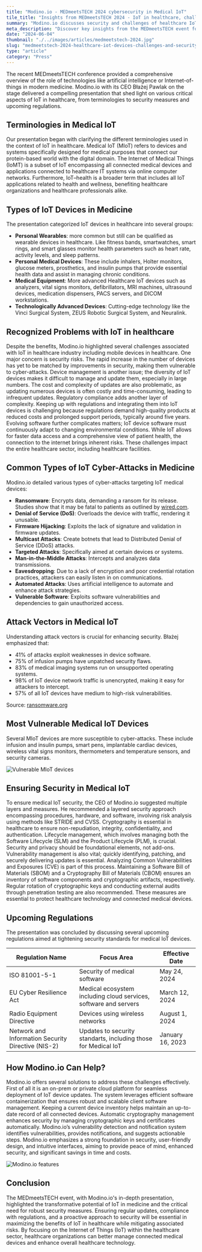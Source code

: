 ```yaml
---
title: "Modino.io - MEDmeetsTECH 2024 cybersecurity in Medical IoT"
tile_title: "Insights from MEDmeetsTECH 2024 - IoT in healthcare, challenges and security"
summary: "Modino.io discusses security and challenges of healthcare IoT devices at MEDmeetsTECH 2024 event."
meta_description: "Discover key insights from the MEDmeetsTECH event focusing on the role of IoT in modern medicine, security challenges, and regulations."
date: "2024-06-04"
thumbnail: "./../images/articles/medmeetstech-2024.jpg"
slug: "medmeetstech-2024-healthcare-iot-devices-challenges-and-security"
type: "article"
category: "Press"
---
```


The recent MEDmeetsTECH conference provided a comprehensive overview of the role of technologies like artificial intelligence or Internet-of-things in modern medicine. Modino.io with its CEO Błażej Pawlak on the stage delivered a compelling presentation that shed light on various critical aspects of IoT in healthcare, from terminologies to security measures and upcoming regulations.

## Terminologies in Medical IoT

Our presentation began with clarifying the different terminologies used in the context of IoT in healthcare. Medical IoT (MIoT) refers to devices and systems specifically designed for medical purposes that connect our protein-based world with the digital domain. The Internet of Medical Things (IoMT) is a subset of IoT encompassing all connected medical devices and applications connected to healthcare IT systems via online computer networks. Furthermore, IoT–health is a broader term that includes all IoT applications related to health and wellness, benefiting healthcare organizations and healthcare professionals alike.

## Types of IoT Devices in Medicine

The presentation categorized IoT devices in healthcare into several groups:
- **Personal Wearables**: more common but still can be qualified as wearable devices in healthcare. Like fitness bands, smartwatches, smart rings, and smart glasses monitor health parameters such as heart rate, activity levels, and sleep patterns.
- **Personal Medical Devices**: These include inhalers, Holter monitors, glucose meters, prosthetics, and insulin pumps that provide essential health data and assist in managing chronic conditions.
- **Medical Equipment**: More advanced Healthcare IoT devices such as analyzers, vital signs monitors, defibrillators, MRI machines, ultrasound devices, medication dispensers, PACS servers, and DICOM workstations.
- **Technologically Advanced Devices**: Cutting-edge technology like the Vinci Surgical System, ZEUS Robotic Surgical System, and Neuralink.

## Recognized Problems with IoT in healthcare

Despite the benefits, Modino.io highlighted several challenges associated with IoT in healthcare industry including mobile devices in healthcare. One major concern is  security risks. The rapid increase in the number of devices has yet to be matched by improvements in security, making them vulnerable to cyber-attacks. Device management is another issue; the diversity of IoT devices makes it difficult to manage and update them, especially in large numbers. The cost and complexity of updates are also problematic, as updating numerous devices is often costly and time-consuming, leading to infrequent updates. Regulatory compliance adds another layer of complexity. Keeping up with regulations and integrating them into IoT devices is challenging because regulations demand high-quality products at reduced costs and prolonged support periods, typically around five years. Evolving software further complicates matters; IoT device software must continuously adapt to changing environmental conditions. While IoT allows for faster data access and a comprehensive view of patient health, the connection to the internet brings inherent risks. These challenges impact the entire healthcare sector, including healthcare facilities.

## Common Types of IoT Cyber-Attacks in Medicine

Modino.io detailed various types of cyber-attacks targeting IoT medical devices:
- **Ransomware**: Encrypts data, demanding a ransom for its release. Studies show that it may be fatal to patients as outlined by [wired.com](https://www.wired.com/story/ransomware-hospital-death-germany/).
- **Denial of Service (DoS)**: Overloads the device with traffic, rendering it unusable.
- **Firmware Hijacking**: Exploits the lack of signature and validation in firmware updates.
- **Multicast Attacks**: Create botnets that lead to Distributed Denial of Service (DDoS) attacks.
- **Targeted Attacks**: Specifically aimed at certain devices or systems.
- **Man-in-the-Middle Attacks**: Intercepts and analyzes data transmissions.
- **Eavesdropping**: Due to a lack of encryption and poor credential rotation practices, attackers can easily listen in on communications.
- **Automated Attacks**: Uses artificial intelligence to automate and enhance attack strategies.
- **Vulnerable Software**: Exploits software vulnerabilities and dependencies to gain unauthorized access.

## Attack Vectors in Medical IoT

Understanding attack vectors is crucial for enhancing security. Błażej emphasized that:
- 41% of attacks exploit weaknesses in device software.
- 75% of infusion pumps have unpatched security flaws.
- 83% of medical imaging systems run on unsupported operating systems.
- 98% of IoT device network traffic is unencrypted, making it easy for attackers to intercept.
- 57% of all IoT devices have medium to high-risk vulnerabilities.

Source: [ransomware.org](https://ransomware.org/blog/healthcare-industry-vulnerable-to-ransomware/)

## Most Vulnerable Medical IoT Devices

Several MIoT devices are more susceptible to cyber-attacks. These include infusion and insulin pumps, smart pens, implantable cardiac devices, wireless vital signs monitors, thermometers and temperature sensors, and security cameras.

![Vulnerable MIoT devices](./../images/articles/medmeetstech-2024-vulnerable-devices.jpg)

## Ensuring Security in Medical IoT

To ensure medical IoT security, the CEO of Modino.io suggested multiple layers and measures. He recommended a layered security approach encompassing procedures, hardware, and software, involving risk analysis using methods like STRIDE and CVSS. Cryptography is essential in healthcare to ensure non-repudiation, integrity, confidentiality, and authentication. Lifecycle management, which involves managing both the Software Lifecycle (SLM) and the Product Lifecycle (PLM), is crucial. Security and privacy should be foundational elements, not add-ons. Vulnerability management is also vital; quickly identifying, patching, and securely delivering updates is essential. Analyzing Common Vulnerabilities and Exposures (CVE) is part of this process. Maintaining a Software Bill of Materials (SBOM) and a Cryptography Bill of Materials (CBOM) ensures an inventory of software components and cryptographic artifacts, respectively. Regular rotation of cryptographic keys and conducting external audits through penetration testing are also recommended. These measures are essential to protect healthcare technology and connected medical devices.

## Upcoming Regulations

The presentation was concluded by discussing several upcoming regulations aimed at tightening security standards for medical IoT devices.

<table style={{border: "1px solid black",borderCollapse:"collapse"}}>
  <thead>
    <tr>
      <th style={{border: "1px solid black", paddingInline: "2px"}}>Regulation Name</th>
      <th style={{border: "1px solid black", paddingInline: "2px"}}>Focus Area</th>
      <th style={{border: "1px solid black", paddingInline: "2px"}}>Effective Date</th>
    </tr>
  </thead>
  <tbody>
    <tr>
      <td style={{border: "1px solid black", paddingInline: "2px"}}>ISO 81001-5-1</td>
      <td style={{border: "1px solid black", paddingInline: "2px"}}>Security of medical software</td>
      <td style={{border: "1px solid black", paddingInline: "2px"}}>May 24, 2024</td>
    </tr>
    <tr>
      <td style={{border: "1px solid black", paddingInline: "2px"}}>EU Cyber Resilience Act</td>
      <td style={{border: "1px solid black", paddingInline: "2px"}}>Medical ecosystem including cloud services, software and servers</td>
      <td style={{border: "1px solid black", paddingInline: "2px"}}>March 12, 2024</td>
    </tr>
    <tr>
      <td style={{border: "1px solid black", paddingInline: "2px"}}>Radio Equipment Directive</td>
      <td style={{border: "1px solid black", paddingInline: "2px"}}>Devices using wireless networks</td>
      <td style={{border: "1px solid black", paddingInline: "2px"}}>August 1, 2024</td>
    </tr>
    <tr>
      <td style={{border: "1px solid black", paddingInline: "2px"}}>Network and Information Security Directive (NIS-2)</td>
      <td style={{border: "1px solid black", paddingInline: "2px"}}>Updates to security standarts, including those for Medical IoT</td>
      <td style={{border: "1px solid black", paddingInline: "2px"}}>January 16, 2023</td>
    </tr>
  </tbody>
</table>

## How Modino.io Can Help?
Modino.io offers several solutions to address these challenges effectively. First of all it is an on-prem or private cloud platform for seamless deployment of IoT device updates. The system leverages efficient software containerization that ensures robust and scalable client software management. Keeping a current device inventory helps maintain an up-to-date record of all connected devices. Automatic cryptography management enhances security by managing cryptographic keys and certificates automatically. Modino.io’s vulnerability detection and notification system identifies vulnerabilities, provides notifications, and suggests actionable steps. Modino.io emphasizes a strong foundation in security, user-friendly design, and intuitive interfaces, aiming to provide peace of mind, enhanced security, and significant savings in time and costs.

![Modino.io features](./../images/articles/medmeetstech-2024-modino-ui.jpg)

## Conclusion
The MEDmeetsTECH event, with Modino.io's in-depth presentation, highlighted the transformative potential of IoT in medicine and the critical need for robust security measures. Ensuring regular updates, compliance with regulations, and a proactive approach to security will be essential in maximizing the benefits of IoT in healthcare while mitigating associated risks. By focusing on the Internet of Things (IoT) within the healthcare sector, healthcare organizations can better manage connected medical devices and enhance overall healthcare technology.
